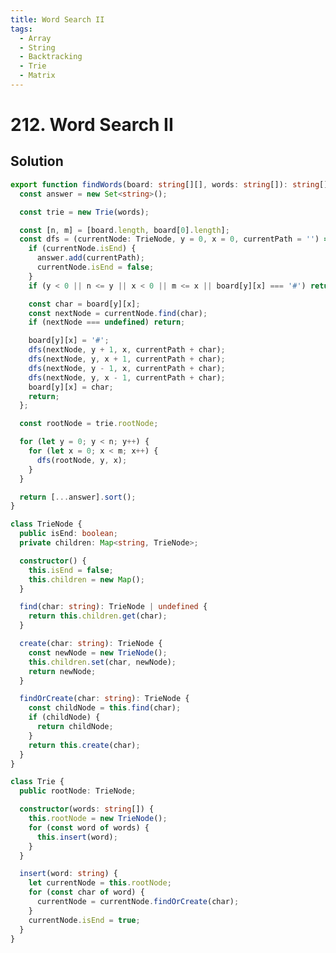 ```yaml
---
title: Word Search II
tags:
  - Array
  - String
  - Backtracking
  - Trie
  - Matrix
---
```


# 212. Word Search II

<Badges>
  <LevelBadge level="hard" />
  <TopicBadge name="Array" slug="array" />
  <TopicBadge name="String" slug="string" />
  <TopicBadge name="Backtracking" slug="backtracking" />
  <TopicBadge name="Trie" slug="trie" />
  <TopicBadge name="Matrix" slug="matrix" />
</Badges>

## Solution

```typescript filename="solution.ts" copy
export function findWords(board: string[][], words: string[]): string[] {
  const answer = new Set<string>();

  const trie = new Trie(words);

  const [n, m] = [board.length, board[0].length];
  const dfs = (currentNode: TrieNode, y = 0, x = 0, currentPath = '') => {
    if (currentNode.isEnd) {
      answer.add(currentPath);
      currentNode.isEnd = false;
    }
    if (y < 0 || n <= y || x < 0 || m <= x || board[y][x] === '#') return;

    const char = board[y][x];
    const nextNode = currentNode.find(char);
    if (nextNode === undefined) return;

    board[y][x] = '#';
    dfs(nextNode, y + 1, x, currentPath + char);
    dfs(nextNode, y, x + 1, currentPath + char);
    dfs(nextNode, y - 1, x, currentPath + char);
    dfs(nextNode, y, x - 1, currentPath + char);
    board[y][x] = char;
    return;
  };

  const rootNode = trie.rootNode;

  for (let y = 0; y < n; y++) {
    for (let x = 0; x < m; x++) {
      dfs(rootNode, y, x);
    }
  }

  return [...answer].sort();
}

class TrieNode {
  public isEnd: boolean;
  private children: Map<string, TrieNode>;

  constructor() {
    this.isEnd = false;
    this.children = new Map();
  }

  find(char: string): TrieNode | undefined {
    return this.children.get(char);
  }

  create(char: string): TrieNode {
    const newNode = new TrieNode();
    this.children.set(char, newNode);
    return newNode;
  }

  findOrCreate(char: string): TrieNode {
    const childNode = this.find(char);
    if (childNode) {
      return childNode;
    }
    return this.create(char);
  }
}

class Trie {
  public rootNode: TrieNode;

  constructor(words: string[]) {
    this.rootNode = new TrieNode();
    for (const word of words) {
      this.insert(word);
    }
  }

  insert(word: string) {
    let currentNode = this.rootNode;
    for (const char of word) {
      currentNode = currentNode.findOrCreate(char);
    }
    currentNode.isEnd = true;
  }
}
```

<ProblemLink
  codingSite="leetcode"
  href="https://leetcode.com/problems/word-search-ii/"
  title="Word Search II"
/>
